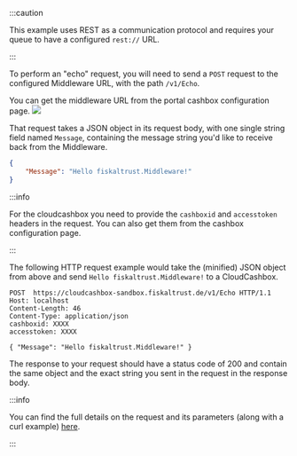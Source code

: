 :::caution

This example uses REST as a communication protocol and requires your queue to have a configured `rest://` URL.

:::

To perform an "echo" request, you will need to send a `POST` request to the configured Middleware URL, with the path `/v1/Echo`.

You can get the middleware URL from the portal cashbox configuration page.
![](../media/cloudcashbox-url.png)

That request takes a JSON object in its request body, with one single string field named `Message`, containing the message string you'd like to receive back from the Middleware.

```JSON
{
    "Message": "Hello fiskaltrust.Middleware!"
}
```

:::info

For the cloudcashbox you need to provide the `cashboxid` and `accesstoken` headers in the request.
You can also get them from the cashbox configuration page.

:::

The following HTTP request example would take the (minified) JSON object from above and send `Hello fiskaltrust.Middleware!` to a CloudCashbox.

```http
POST  https://cloudcashbox-sandbox.fiskaltrust.de/v1/Echo HTTP/1.1
Host: localhost
Content-Length: 46
Content-Type: application/json
cashboxid: XXXX
accesstoken: XXXX

{ "Message": "Hello fiskaltrust.Middleware!" }
```

The response to your request should have a status code of 200 and contain the same object and the exact string you sent in the request in the response body.

:::info

You can find the full details on the request and its parameters (along with a curl example) [here](https://middleware-samples.docs.fiskaltrust.cloud/#11f73789-cf7d-4510-bf2c-d3698e954dac).

:::
